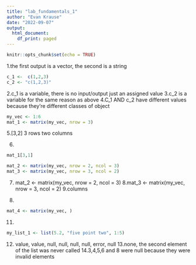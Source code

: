 ```yaml
---
title: "lab_fundamentals_1"
author: "Evan Krause"
date: "2022-09-07"
output:
  html_document:
    df_print: paged
---
```


```r
knitr::opts_chunk$set(echo = TRUE)
```

1.the first output is a vector, the second is a string
```r
c_1 <-  c(1,2,3)
c_2 <- "c(1,2,3)"
```

2.c_1 is a variable, there is no input/output just an assigned value
3.c_2 is a variable for the same reason as above
4.C_1 AND c_2 have different values because they're different classes of object

```r
my_vec <- 1:6
mat_1 <- matrix(my_vec, nrow = 3)
```

5.[3,2] 3 rows two columns

6.
```r
mat_1[3,1]
```

```r
mat_2 <- matrix(my_vec, nrow = 2, ncol = 3)
mat_3 <- matrix(my_vec, nrow = 3, ncol = 2)
```

7. mat_2 <- matrix(my_vec, nrow = 2, ncol = 3)
8.mat_3 <- matrix(my_vec, nrow = 3, ncol = 2)
9.columns

10.
```r
mat_4 <- matrix(my_vec, )
```
11.

```r
my_list_1 <- list(5.2, "five point two", 1:5)
```

12.
value,
value,
null,
null,
null,
null,
error,
null
13.none, the second element of the list was never called
14.3,4,5,6 and 8 were null because they were invalid elements




